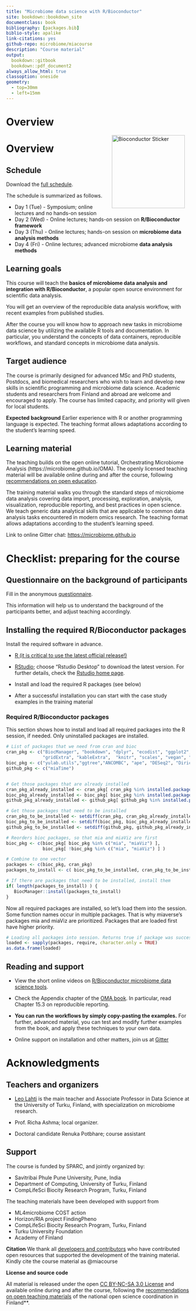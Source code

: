 ```yaml
--- 
title: "Microbiome data science with R/Bioconductor"
site: bookdown::bookdown_site
documentclass: book
bibliography: [packages.bib]
biblio-style: apalike
link-citations: yes
github-repo: microbiome/miacourse
description: "Course material"
output:
  bookdown::gitbook
  bookdown::pdf_document2
always_allow_html: true  
classoption: oneside
geometry:
  - top=30mm
  - left=15mm
---
```




# Overview

<a href="https://bioconductor.org"><img src="`r rebook::BiocSticker('animated')`" width="200" alt="Bioconductor Sticker" align="right" style="margin: 0 1em 0 1em" /></a>



# Overview

## Schedule

Download the [full schedule](SPARCworkshop2023schedule.pdf).

The schedule is summarized as follows.

- Day 1 (Tue) - Symposium; online lectures and no hands-on session
- Day 2 (Wed) - Online lectures; hands-on session on **R/Bioconductor framework**
- Day 3 (Thu) - Online lectures; hands-on session on **microbiome data analysis methods**
- Day 4 (Fri) - Online lectures; advanced microbiome **data analysis methods**


## Learning goals

This course will teach the **basics of microbiome data analysis and
integration with R/Bioconductor**, a popular open source environment
for scientific data analysis.

You will get an overview of the reproducible data analysis workflow,
with recent examples from published studies.

After the course you will know how to approach new tasks in microbiome
data science by utilizing the available R tools and documentation. In
particular, you understand the concepts of data containers,
reproducible workflows, and standard concepts in microbiome data
analysis.



## Target audience

The course is primarily designed for advanced MSc and PhD students,
Postdocs, and biomedical researchers who wish to learn and develop new
skills in scientific programming and microbiome data science.
Academic students and researchers from Finland and abroad are welcome
and encouraged to apply. The course has limited capacity, and priority
will given for local students.

**Expected background** Earlier experience with R or another
programming language is expected. The teaching format allows
adaptations according to the student's learning speed.


## Learning material

The teaching builds on the open online tutorial, Orchestrating
Microbiome Analysis (https://microbiome.github.io/OMA). The openly
licensed teaching material will be available online during and after
the course, following [recommendations on open education](https://edition.fi/tsv/catalog/book/421).

The training material walks you through the standard steps of
microbiome data analysis covering data import, processing,
exploration, analysis, visualization, reproducible reporting, and best
practices in open science.  We teach generic data analytical skills
that are applicable to common data analysis tasks encountered in
modern omics research. The teaching format allows adaptations
according to the student's learning speed.


Link to online Gitter chat:
[https://microbiome.github.io](https://microbiome.github.io)



# Checklist: preparing for the course

## Questionnaire on the background of participants 

Fill in the anonymous [questionnaire](https://forms.gle/XZdiEyGyYtLKYwqp8).

This information will help us to understand the background of the
participants better, and adjust teaching accordingly.


## Installing the required R/Bioconductor packages {#packages}

Install the required software in advance.

* [R (it is critical to use the latest official release!)](https://www.r-project.org/) 

* [RStudio](https://www.rstudio.com/products/rstudio/download/);
  choose "Rstudio Desktop" to download the latest version. For further
  details, check the [Rstudio home page](https://www.rstudio.com/).

* Install and load the required R packages (see below)

* After a successful installation you can start with the
  case study examples in the training material

### Required R/Bioconductor packages

This section shows how to install and load all required packages into
the R session, if needed. Only uninstalled packages are installed.

```r
# List of packages that we need from cran and bioc 
cran_pkg <- c("BiocManager", "bookdown", "dplyr", "ecodist", "ggplot2", 
              "gridExtra", "kableExtra",  "knitr", "scales", "vegan", "matrixStats")
bioc_pkg <- c("yulab.utils","ggtree","ANCOMBC", "ape", "DESeq2", "DirichletMultinomial", "mia", "miaViz", "miaSim")
github_pkg <- c("miaTime")


# Get those packages that are already installed
cran_pkg_already_installed <- cran_pkg[ cran_pkg %in% installed.packages() ]
bioc_pkg_already_installed <- bioc_pkg[ bioc_pkg %in% installed.packages() ]
github_pkg_already_installed <- github_pkg[ github_pkg %in% installed.packages() ]

# Get those packages that need to be installed
cran_pkg_to_be_installed <- setdiff(cran_pkg, cran_pkg_already_installed)
bioc_pkg_to_be_installed <- setdiff(bioc_pkg, bioc_pkg_already_installed)
github_pkg_to_be_installed <- setdiff(github_pkg, github_pkg_already_installed)

# Reorders bioc packages, so that mia and miaViz are first
bioc_pkg <- c(bioc_pkg[ bioc_pkg %in% c("mia", "miaViz") ], 
              bioc_pkg[ !bioc_pkg %in% c("mia", "miaViz") ] ) 

# Combine to one vector
packages <- c(bioc_pkg, cran_pkg)
packages_to_install <- c( bioc_pkg_to_be_installed, cran_pkg_to_be_installed, cran_pkg_to_be_installed)
```

```r
# If there are packages that need to be installed, install them 
if( length(packages_to_install) ) {
   BiocManager::install(packages_to_install)
}
```

Now all required packages are installed, so let's load them into the session.
Some function names occur in multiple packages. That is why miaverse's packages
mia and miaViz are prioritized. Packages that are loaded first have higher priority.

```r
# Loading all packages into session. Returns true if package was successfully loaded.
loaded <- sapply(packages, require, character.only = TRUE)
as.data.frame(loaded)
```


## Reading and support

* View the short online videos on [R/Bioconductor microbiome data science tools](https://www.youtube.com/playlist?list=PLjiXAZO27elAJEptP59BN3whVJ61XIkST).

* Check the Appendix chapter of the [OMA
book](https://microbiome.github.io/OMA). In particular, read Chapter
15.3 on reproducible reporting.

* **You can run the workflows by simply copy-pasting the examples.** For
further, advanced material, you can test and modify further examples
from the book, and apply these techniques to your own data.

 * Online support on installation and other matters, join us at [Gitter](https://gitter.im/microbiome/miaverse?utm_source=badge&utm_medium=badge&utm_campaign=pr-badge&utm_content=badge)



# Acknowledgments

## Teachers and organizers

- [Leo Lahti](https://datascience.utu.fi) is the main teacher and
  Associate Professor in Data Science at the University of Turku,
  Finland, with specialization on microbiome research.

- Prof. Richa Ashma; local organizer.

- Doctoral candidate Renuka Potbhare; course assistant

## Support


The course is funded by SPARC, and jointly organized by:

- Savitribai Phule Pune University, Pune, India
- Department of Computing, University of Turku, Finland
- CompLifeSci Biocity Research Program, Turku, Finland

The teaching materials have been developed with support from 

- ML4microbiome COST action
- Horizon/RIA project FindingPheno
- CompLifeSci Biocity Research Program, Turku, Finland
- Turku University Foundation
- Academy of Finland

**Citation** We thank all [developers and contributors](https://microbiome.github.io) who have contributed open resources that supported the development of the training material. Kindly cite the course material as @miacourse 


**License and source code**

All material is released under the open [CC BY-NC-SA 3.0
License](LICENSE) and available online during and after the course,
following the [recommendations on open teaching
materials](https://avointiede.fi/fi/linjaukset-ja-aineistot/kotimaiset-linjaukset/oppimisen-ja-oppimateriaalien-avoimuuden-linjaus)
of the national open science coordination in Finland**.


